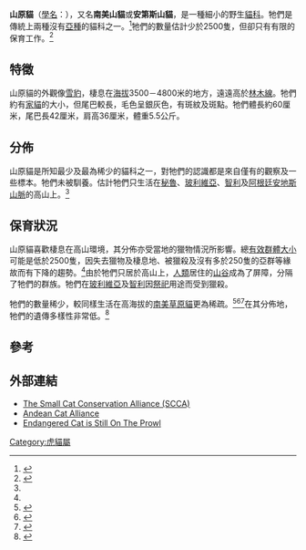 {{Speciesbox
| name = 山原貓
| status = EN
| status_system = iucn3.1
| trend = down
| status_ref = <ref name=iucn>{{IUCN2008|assessors=Acosta, G., Cossios, D., Lucherini, M. & Villalba, L.|year=2008|id=15452|title=Leopardus jacobita|downloaded=2009-03-17}}</ref>
| image = Gato andino.jpg
| image_width = 250px
| genus = Leopardus
| species = jacobita
| authority = ([[Emilio_Cornalia|Cornalia]], 1865)
| synonyms = 
* ''Oreailurus jacobita''
* ''Felis jacobita''
}}

'''山原貓'''（[[學名|學名]]：''{{lang|la|Leopardus jacobita}}''），又名'''南美山貓'''或'''安第斯山貓'''，是一種細小的野生[[貓科|貓科]]。牠們是傳統上兩種沒有[[亞種|亞種]]的貓科之一。<ref name=Nowell1996>{{Cite book en|author=Nowell, K., P. Jackson|year=1996|title=Wild Cats: status survey and conservation action plan|location=Gland, Switzerland|publisher=IUCN}}</ref>牠們的數量估計少於2500隻，但卻只有有限的保育工作。<ref name=SCCA>{{Cite web|author=Small Cats Conservation Alliance|url=http://www.smallcats.org/AndeanCatMonitoring1.html|title=Andean Cat Conservation and Monitoring Station|work=Andean Cat Project|accessdate=1 Mar 2009|deadurl=yes|archiveurl=https://web.archive.org/web/20090326135541/http://www.smallcats.org/AndeanCatMonitoring1.html|archivedate=2009年3月26日|df=}}</ref>

==特徵==
山原貓的外觀像[[雪豹|雪豹]]，棲息在[[海拔|海拔]]3500－4800米的地方，遠遠高於[[林木線|林木線]]。牠們約有[[家貓|家貓]]的大小，但尾巴較長，毛色呈銀灰色，有斑紋及斑點。牠們體長約60厘米，尾巴長42厘米，肩高36厘米，體重5.5公斤。

==分佈==
山原貓是所知最少及最為稀少的貓科之一，對牠們的認識都是來自僅有的觀察及一些標本。牠們未被馴養。估計牠們只生活在[[秘魯|秘魯]]、[[玻利維亞|玻利維亞]]、[[智利|智利]]及[[阿根廷|阿根廷]][[安地斯山脈|安地斯山脈]]的高山上。<ref name=SCCA/>

==保育狀況==
山原貓喜歡棲息在高山環境，其分佈亦受當地的獵物情況所影響。總[[有效群體大小|有效群體大小]]可能是低於2500隻，因失去獵物及棲息地、被獵殺及沒有多於250隻的亞群等緣故而有下降的趨勢。<ref name=iucn/>由於牠們只居於高山上，[[人類|人類]]居住的[[山谷|山谷]]成為了屏障，分隔了牠們的群族。牠們在[[玻利維亞|玻利維亞]]及[[智利|智利]]因[[祭祀|祭祀]]用途而受到獵殺。

牠們的數量稀少，較同樣生活在高海拔的[[南美草原貓|南美草原貓]]更為稀疏。<ref name=Perovic2003>{{Cite journal en|author=Pablo Perovic, Susan Walker and Andrés Novaro|year=2003|title=New records of the Endangered Andean mountain cat in northern Argentina|journal=Oryx|volume=37|issue=3|pages=374-377|doi=10.1017/S0030605303000644}}</ref><ref name=Cossios2007>{{Cite journal en|author=E. Daniel Cossíos, Analí Madrid, José Luis Condori, Ursula Fajardo|year=2007|title=Update on the distribution of the Andean cat ''Oreailurus jacobita'' and the pampas cat ''Lynchailurus colocolo'' in Peru|journal=Endangered Species Research|volume=3|pages=313-320|doi=10.3354/esr00059}}</ref><ref name=Napolitano2008>{{Cite journal en|author=Napolitano, Constanza; Bennett, Magdalena; Johnson, Warren E.; O'Brien, Stephen J.; Marquet, Pablo A.; Barría, Iván; Poulin, Elie; Iriarte, Agustín|year=2008|title=Ecological and biogeographical inferences on two sympatric and enigmatic Andean cat species using genetic identification of faecal samples|journal=Molecular Ecology|volume=17|issue=2|pages=678-690|doi=10.1111/j.1365-294X.2007.03606.x}}</ref>在其分佈地，牠們的遺傳多樣性非常低。<ref name=Cossios&Angers2007>{{Cite journal en|author=Cossíos ED, Angers B|year=2006|title=Identification of Andean felid feces using PCR-RFLP|journal=J Neotrop Mammal|volume=13|pages=239-244}}</ref>

==參考==
{{reflist}}

==外部連結==
{{wikispecies|Leopardus_jacobita}}
{{Commons+cat|Leopardus_jacobitus|山原貓|Leopardus_jacobitus}}
* [http://www.smallcats.org/PallasCatProject.html The Small Cat Conservation Alliance (SCCA)] {{Wayback|url=http://www.smallcats.org/PallasCatProject.html |date=20090326135609 }}
* [http://www.gatoandino.org Andean Cat Alliance] {{Wayback|url=http://www.gatoandino.org/ |date=20201003160655 }}
* [http://www.conservation.org/FMG/Articles/Pages/engangered_cat_still_on_prowl.aspx Endangered Cat is Still On The Prowl] {{Wayback|url=http://www.conservation.org/FMG/Articles/Pages/engangered_cat_still_on_prowl.aspx |date=20090411094950 }}
{{Taxonbar|from=Q213047}}

[[Category:虎貓屬|Category:虎貓屬]]